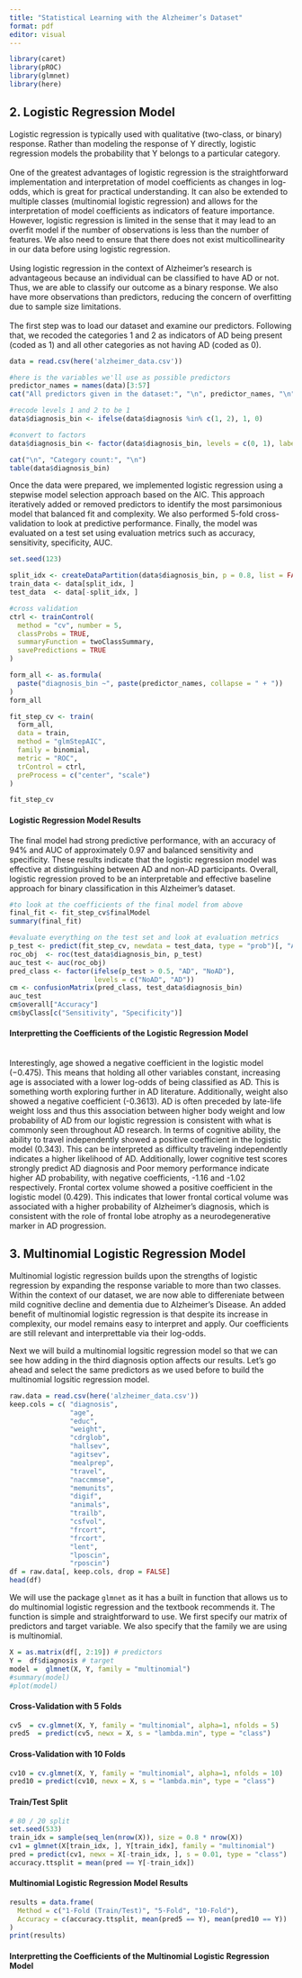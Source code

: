 ```yaml
---
title: "Statistical Learning with the Alzheimer’s Dataset"
format: pdf
editor: visual
---
```


```r
library(caret)
library(pROC)
library(glmnet) 
library(here)
```

## 2. Logistic Regression Model

Logistic regression is typically used with qualitative (two-class, or binary) response. Rather than modeling the response of Y directly, logistic regression models the probability that Y belongs to a particular category.\
\
One of the greatest advantages of logistic regression is the straightforward implementation and interpretation of model coefficients as changes in log-odds, which is great for practical understanding. It can also be extended to multiple classes (multinomial logistic regression) and allows for the interpretation of model coefficients as indicators of feature importance. However, logistic regression is limited in the sense that it may lead to an overfit model if the number of observations is less than the number of features. We also need to ensure that there does not exist multicollinearity in our data before using logistic regression. \
\
Using logistic regression in the context of Alzheimer’s research is advantageous because an individual can be classified to have AD or not. Thus, we are able to classify our outcome as a binary response. We also have more observations than predictors, reducing the concern of overfitting due to sample size limitations.\
\
The first step was to load our dataset and examine our predictors. Following that, we recoded the categories 1 and 2 as indicators of AD being present (coded as 1) and all other categories as not having AD (coded as 0).

```r
data = read.csv(here('alzheimer_data.csv'))

#here is the variables we'll use as possible predictors 
predictor_names = names(data)[3:57] 
cat("All predictors given in the dataset:", "\n", predictor_names, "\n")

#recode levels 1 and 2 to be 1
data$diagnosis_bin <- ifelse(data$diagnosis %in% c(1, 2), 1, 0)

#convert to factors 
data$diagnosis_bin <- factor(data$diagnosis_bin, levels = c(0, 1), labels = c("NoAD", "AD"))

cat("\n", "Category count:", "\n")
table(data$diagnosis_bin)
```

Once the data were prepared, we implemented logistic regression using a stepwise model selection approach based on the AIC. This approach iteratively added or removed predictors to identify the most parsimonious model that balanced fit and complexity. We also performed 5-fold cross-validation to look at predictive performance. Finally, the model was evaluated on a test set using evaluation metrics such as accuracy, sensitivity, specificity, AUC. 

```r
set.seed(123)

split_idx <- createDataPartition(data$diagnosis_bin, p = 0.8, list = FALSE)
train_data <- data[split_idx, ]
test_data  <- data[-split_idx, ]

#cross validation
ctrl <- trainControl(
  method = "cv", number = 5,
  classProbs = TRUE,
  summaryFunction = twoClassSummary,
  savePredictions = TRUE
)

form_all <- as.formula(
  paste("diagnosis_bin ~", paste(predictor_names, collapse = " + "))
)
form_all

fit_step_cv <- train(
  form_all,
  data = train,
  method = "glmStepAIC",           
  family = binomial,
  metric = "ROC",                 
  trControl = ctrl,
  preProcess = c("center", "scale")
)

fit_step_cv
```

#### Logistic Regression Model Results

The final model had strong predictive performance, with an accuracy of 94% and AUC of approximately 0.97 and balanced sensitivity and specificity. These results indicate that the logistic regression model was effective at distinguishing between AD and non-AD participants. Overall, logistic regression proved to be an interpretable and effective baseline approach for binary classification in this Alzheimer’s dataset.

```r
#to look at the coefficients of the final model from above 
final_fit <- fit_step_cv$finalModel
summary(final_fit)

#evaluate everything on the test set and look at evaluation metrics 
p_test <- predict(fit_step_cv, newdata = test_data, type = "prob")[, "AD"]
roc_obj  <- roc(test_data$diagnosis_bin, p_test)
auc_test <- auc(roc_obj)
pred_class <- factor(ifelse(p_test > 0.5, "AD", "NoAD"),
                     levels = c("NoAD", "AD"))
cm <- confusionMatrix(pred_class, test_data$diagnosis_bin)
auc_test
cm$overall["Accuracy"]
cm$byClass[c("Sensitivity", "Specificity")]
```

#### Interpretting the Coefficients of the Logistic Regression Model 

\
Interestingly, age showed a negative coefficient in the logistic model (−0.475). This means that holding all other variables constant, increasing age is associated with a lower log-odds of being classified as AD. This is something worth exploring further in AD literature. Additionally, weight also showed a negative coefficient (-0.3613). AD is often preceded by late-life weight loss and thus this association between higher body weight and low probability of AD from our logistic regression is consistent with what is commonly seen throughout AD research. In terms of cognitive ability, the ability to travel independently showed a positive coefficient in the logistic model (0.343). This can be interpreted as difficulty traveling independently indicates a higher likelihood of AD. Additionally, lower cognitive test scores strongly predict AD diagnosis and Poor memory performance indicate higher AD probability, with negative coefficients, -1.16 and -1.02 respectively. Frontal cortex volume showed a positive coefficient in the logistic model (0.429). This indicates that lower frontal cortical volume was associated with a higher probability of Alzheimer’s diagnosis, which is consistent with the role of frontal lobe atrophy as a neurodegenerative marker in AD progression.

## 3. Multinomial Logistic Regression Model

Multinomial logistic regression builds upon the strengths of logistic regression by expanding the response variable to more than two classes. Within the context of our dataset, we are now able to differeniate between mild cognitive decline and dementia due to Alzheimer's Disease. An added benefit of multinomial logistic regression is that despite its increase in complexity, our model remains easy to interpret and apply. Our coefficients are still relevant and interprettable via their log-odds.

Next we will build a multinomial logsitic regression model so that we can see how adding in the third diagnosis option affects our results. Let's go ahead and select the same predictors as we used before to build the multinomial logsitic regression model.

```r
raw.data = read.csv(here('alzheimer_data.csv'))
keep.cols = c( "diagnosis", 
               "age", 
               "educ", 
               "weight", 
               "cdrglob", 
               "hallsev", 
               "agitsev", 
               "mealprep", 
               "travel", 
               "naccmmse", 
               "memunits", 
               "digif", 
               "animals", 
               "trailb", 
               "csfvol", 
               "frcort", 
               "frcort", 
               "lent", 
               "lposcin", 
               "rposcin")
df = raw.data[, keep.cols, drop = FALSE]
head(df)
```

We will use the package `glmnet` as it has a built in function that allows us to do multinomial logistic regression and the textbook recommends it. The function is simple and straightforward to use. We first specify our matrix of predictors and target variable. We also specify that the family we are using is multinomial.

```r
X = as.matrix(df[, 2:19]) # predictors
Y =  df$diagnosis # target
model =  glmnet(X, Y, family = "multinomial")
#summary(model)
#plot(model)
```

#### Cross-Validation with 5 Folds

```r
cv5  = cv.glmnet(X, Y, family = "multinomial", alpha=1, nfolds = 5)
pred5  = predict(cv5, newx = X, s = "lambda.min", type = "class")
```

#### Cross-Validation with 10 Folds

```r
cv10 = cv.glmnet(X, Y, family = "multinomial", alpha=1, nfolds = 10)
pred10 = predict(cv10, newx = X, s = "lambda.min", type = "class")
```

#### Train/Test Split

```r
# 80 / 20 split
set.seed(533)
train_idx = sample(seq_len(nrow(X)), size = 0.8 * nrow(X)) 
cv1 = glmnet(X[train_idx, ], Y[train_idx], family = "multinomial")
pred = predict(cv1, newx = X[-train_idx, ], s = 0.01, type = "class")
accuracy.ttsplit = mean(pred == Y[-train_idx])
```

#### Multinomial Logistic Regression Model Results

```r
results = data.frame(
  Method = c("1-Fold (Train/Test)", "5-Fold", "10-Fold"),
  Accuracy = c(accuracy.ttsplit, mean(pred5 == Y), mean(pred10 == Y))
)
print(results)
```

#### Interpretting the Coefficients of the Multinomial Logistic Regression Model 
